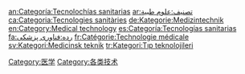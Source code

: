 {{Commonscat|Medical technology}}

[[Category:医学|Category:医学]]
[[Category:各类技术|Category:各类技术]]

[[an:Categoría:Tecnolochías_sanitarias|an:Categoría:Tecnolochías sanitarias]]
[[ar:تصنيف:علوم_طبية|ar:تصنيف:علوم طبية]]
[[ca:Categoria:Tecnologies_sanitàries|ca:Categoria:Tecnologies sanitàries]]
[[de:Kategorie:Medizintechnik|de:Kategorie:Medizintechnik]]
[[en:Category:Medical_technology|en:Category:Medical technology]]
[[es:Categoría:Tecnologías_sanitarias|es:Categoría:Tecnologías sanitarias]]
[[fa:رده:فناوری_پزشکی|fa:رده:فناوری پزشکی]]
[[fr:Catégorie:Technologie_médicale|fr:Catégorie:Technologie médicale]]
[[sv:Kategori:Medicinsk_teknik|sv:Kategori:Medicinsk teknik]]
[[tr:Kategori:Tıp_teknolojileri|tr:Kategori:Tıp teknolojileri]]